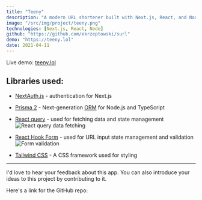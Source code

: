 ```yaml
---
title: "Teeny"
description: "A modern URL shortener built with Next.js, React, and Node.js."
image: "/src/img/project/teeny.png"
technologies: [Next.js, React, Node]
github: "https://github.com/ekrzeptowski/surl"
demo: "https://teeny.lol"
date: 2021-04-11
---
```



Live demo: [teeny.lol](https://teeny.lol)

## Libraries used:

- [NextAuth.js](https://next-auth.js.org/) - authentication for Next.js
- [Prisma 2](https://www.prisma.io/) - Next-generation [ORM](https://en.wikipedia.org/wiki/Object%E2%80%93relational_mapping) for Node.js and TypeScript

- [React query](https://react-query.tanstack.com/) - used for fetching data and state management
  ![React query data fetching](https://res.cloudinary.com/dn3ero0me/image/upload/v1618142939/blog/76TSHtdPQ5_zv8uln.gif)
- [React Hook Form](https://react-hook-form.com/) - used for URL input state management and validation
  ![Form validation](https://res.cloudinary.com/dn3ero0me/image/upload/v1618142465/blog/Ve8fTNwmD0_hechm1.gif)
- [Tailwind CSS](https://tailwindcss.com/) - A CSS framework used for styling

---

I'd love to hear your feedback about this app. You can also introduce your ideas to this project by contributing to it.

Here's a link for the GitHub repo:

<GithubRepo repo="ekrzeptowski/surl" />
